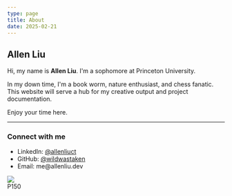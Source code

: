 ```yaml
---
type: page
title: About
date: 2025-02-21
---
```


## Allen Liu

Hi, my name is **Allen Liu**. I'm a sophomore at Princeton University.

In my down time, I'm a book worm, nature enthusiast, and chess fanatic. This website will serve a hub for my creative output and project documentation.

Enjoy your time here.

---


### **Connect with me**
<div class="flexcontainer">
  <div>
    <ul>
      <li> LinkedIn: <a href="https://www.linkedin.com/in/allenliuct/">@allenliuct</a> </li>
      <li> GitHub: <a href="https://github.com/wildwastaken">@wildwastaken</a> </li>
      <li> Email: me@allenliu.dev </li>
    </ul>
  </div>
  <div>
    <img src="/images/pfp.png" class="img-pfp" />
    <div class="caption"> P150 </div>
  </div>
</div>
